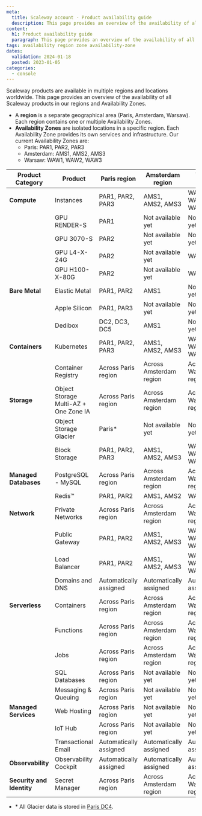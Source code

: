 ```yaml
---
meta:
  title: Scaleway account - Product availability guide
  description: This page provides an overview of the availability of all Scaleway products in our regions and Availability Zones.
content:
  h1: Product availability guide
  paragraph: This page provides an overview of the availability of all Scaleway products in our regions and Availability Zones.
tags: availability region zone availability-zone
dates:
  validation: 2024-01-18
  posted: 2023-01-05
categories:
  - console
---
```


Scaleway products are available in multiple regions and locations worldwide. This page provides an overview of the availability of all Scaleway products in our regions and Availability Zones.

* A **region** is a separate geographical area (Paris, Amsterdam, Warsaw). Each region contains one or multiple Availability Zones.
* **Availability Zones** are isolated locations in a specific region. Each Availability Zone provides its own services and infrastructure. Our current Availability Zones are:
    * Paris: PAR1, PAR2, PAR3
    * Amsterdam: AMS1, AMS2, AMS3
    * Warsaw: WAW1, WAW2, WAW3

| Product Category          | Product                               | Paris region           | Amsterdam region        | Warsaw region          |
|---------------------------|---------------------------------------|------------------------|-------------------------|------------------------|
| **Compute**               | Instances                             | PAR1, PAR2, PAR3       | AMS1, AMS2, AMS3        | WAW1, WAW2, WAW3       |
|                           | GPU RENDER-S                          | PAR1                   | Not available yet       | Not available yet      |
|                           | GPU 3070-S                            | PAR2                   | Not available yet       | Not available yet      |
|                           | GPU L4-X-24G                          | PAR2                   | Not available yet       | WAW2                   |
|                           | GPU H100-X-80G                        | PAR2                   | Not available yet       | WAW2                   |
| **Bare Metal**            | Elastic Metal                         | PAR1, PAR2             | AMS1                    | Not available yet      |
|                           | Apple Silicon                         | PAR1, PAR3             | Not available yet       | Not available yet      |
|                           | Dedibox                               | DC2, DC3, DC5          | AMS1                    | Not available yet      |
| **Containers**            | Kubernetes                            | PAR1, PAR2, PAR3       | AMS1, AMS2, AMS3        | WAW1, WAW2, WAW3       |
|                           | Container Registry                    | Across Paris region    | Across Amsterdam region | Across Warsaw region   |
| **Storage**               | Object Storage Multi-AZ + One Zone IA | Across Paris region    | Across Amsterdam region | Across Warsaw region   |
|                           | Object Storage Glacier                | Paris*                 | Not available yet       | Not available yet      |
|                           | Block Storage                         | PAR1, PAR2, PAR3       | AMS1, AMS2, AMS3        | WAW1, WAW2, WAW3       |
| **Managed Databases**     | PostgreSQL - MySQL                    | Across Paris region    | Across Amsterdam region | Across Warsaw region   |
|                           | Redis™                                | PAR1, PAR2             | AMS1, AMS2              | WAW1                   |
| **Network**               | Private Networks                      | Across Paris region    | Across Amsterdam region | Across Warsaw region   |
|                           | Public Gateway                        | PAR1, PAR2             | AMS1, AMS2, AMS3        | WAW1, WAW2, WAW3       |
|                           | Load Balancer                         | PAR1, PAR2             | AMS1, AMS2, AMS3        | WAW1, WAW2, WAW3       |
|                           | Domains and DNS                       | Automatically assigned | Automatically assigned  | Automatically assigned |
| **Serverless**            | Containers                            | Across Paris region    | Across Amsterdam region | Across Warsaw region   |
|                           | Functions                             | Across Paris region    | Across Amsterdam region | Across Warsaw region   |
|                           | Jobs                                  | Across Paris region    | Across Amsterdam region | Across Warsaw region   |
|                           | SQL Databases                         | Across Paris region    | Not available yet       | Not available yet      |
|                           | Messaging & Queuing                   | Across Paris region    | Not available yet       | Not available yet      |
| **Managed Services**      | Web Hosting                           | Across Paris region    | Not available yet       | Not available yet      |
|                           | IoT Hub                               | Across Paris region    | Not available yet       | Not available yet      |
|                           | Transactional Email                   | Automatically assigned | Automatically assigned  | Automatically assigned |
| **Observability**         | Observability Cockpit                 | Automatically assigned | Automatically assigned  | Automatically assigned |
| **Security and Identity** | Secret Manager                        | Across Paris region    | Across Amsterdam region | Across Warsaw region   |

* \* All Glacier data is stored in [Paris DC4](/faq/objectstorage/#why-are-glacier-objects-stored-in-paris-dc4-is-it-accessible-from-buckets-in-all-locations).
